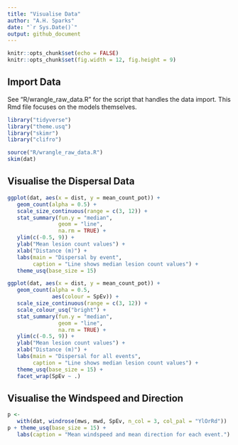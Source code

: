 ```yaml
---
title: "Visualise Data"
author: "A.H. Sparks"
date: "`r Sys.Date()`"
output: github_document
---
```


```r
knitr::opts_chunk$set(echo = FALSE)
knitr::opts_chunk$set(fig.width = 12, fig.height = 9) 
```

## Import Data

See "R/wrangle_raw_data.R" for the script that handles the data import. This
Rmd file focuses on the models themselves.

```r
library("tidyverse")
library("theme.usq")
library("skimr")
library("clifro")
```

```r
source("R/wrangle_raw_data.R")
skim(dat)
```

## Visualise the Dispersal Data

```r
ggplot(dat, aes(x = dist, y = mean_count_pot)) +
   geom_count(alpha = 0.5) +
   scale_size_continuous(range = c(3, 12)) +
   stat_summary(fun.y = "median",
                geom = "line",
                na.rm = TRUE) +
   ylim(c(-0.5, 9)) +
   ylab("Mean lesion count values") +
   xlab("Distance (m)") +
   labs(main = "Dispersal by event", 
        caption = "Line shows median lesion count values") +
   theme_usq(base_size = 15)
```

```r
ggplot(dat, aes(x = dist, y = mean_count_pot)) +
   geom_count(alpha = 0.5,
              aes(colour = SpEv)) +
   scale_size_continuous(range = c(3, 12)) +
   scale_colour_usq("bright") +
   stat_summary(fun.y = "median",
                geom = "line",
                na.rm = TRUE) +
   ylim(c(-0.5, 9)) +
   ylab("Mean lesion count values") +
   xlab("Distance (m)") +
   labs(main = "Dispersal for all events",
        caption = "Line shows median lesion count values") +
   theme_usq(base_size = 15) +
   facet_wrap(SpEv ~ .)
```

## Visualise the Windspeed and Direction

```r
p <-
   with(dat, windrose(mws, mwd, SpEv, n_col = 3, col_pal = "YlOrRd"))
p + theme_usq(base_size = 15) +
   labs(caption = "Mean windspeed and mean direction for each event.")
```

